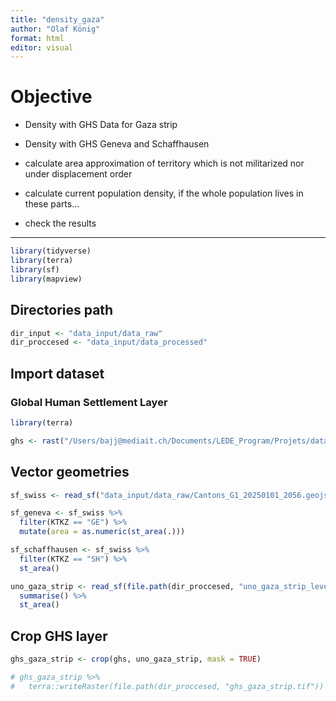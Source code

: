 ```yaml
---
title: "density_gaza"
author: "Olaf König"
format: html
editor: visual
---
```


# Objective

-   Density with GHS Data for Gaza strip

-   Density with GHS Geneva and Schaffhausen

-   calculate area approximation of territory which is not militarized nor under displacement order

-   calculate current population density, if the whole population lives in these parts...

-   check the results

------------------------------------------------------------------------

```r

library(tidyverse)
library(terra)
library(sf)
library(mapview)
```

## Directories path

```r

dir_input <- "data_input/data_raw"
dir_proccesed <- "data_input/data_processed"
```

## Import dataset

### Global Human Settlement Layer

```r

library(terra)

ghs <- rast("/Users/bajj@mediait.ch/Documents/LEDE_Program/Projets/data/population/GHS_POP_E2025_GLOBE_R2023A_4326_3ss_V1_0/GHS_POP_E2025_GLOBE_R2023A_4326_3ss_V1_0.tif")
```

## Vector geometries

```r

sf_swiss <- read_sf("data_input/data_raw/Cantons_G1_20250101_2056.geojson") %>% st_transform(4326)

sf_geneva <- sf_swiss %>%
  filter(KTKZ == "GE") %>% 
  mutate(area = as.numeric(st_area(.)))

sf_schaffhausen <- sf_swiss %>%
  filter(KTKZ == "SH") %>% 
  st_area()

uno_gaza_strip <- read_sf(file.path(dir_proccesed, "uno_gaza_strip_level1.gpkg")) %>%  
  summarise() %>% 
  st_area()
```

## Crop GHS layer

```r

ghs_gaza_strip <- crop(ghs, uno_gaza_strip, mask = TRUE)

# ghs_gaza_strip %>%
#   terra::writeRaster(file.path(dir_proccesed, "ghs_gaza_strip.tif"))
```
